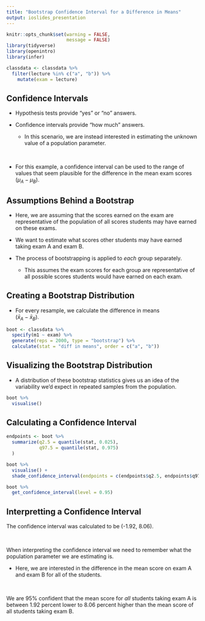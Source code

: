 ```yaml
---
title: "Bootstrap Confidence Interval for a Difference in Means"
output: ioslides_presentation
---
```


<style type="text/css">
slides > slide:not(.nobackground):after {
  content: '';
}
</style>

```r
knitr::opts_chunk$set(warning = FALSE, 
                      message = FALSE)
library(tidyverse) 
library(openintro)
library(infer)

classdata <- classdata %>% 
  filter(lecture %in% c("a", "b")) %>% 
    mutate(exam = lecture)

```

## Confidence Intervals 

- Hypothesis tests provide "yes" or "no" answers. 

- Confidence intervals provide "how much" answers. 
  * In this scenario, we are instead interested in estimating the unknown value
  of a population parameter.

</br> 

- For this example, a confidence interval can be used to the range of values 
that seem plausible for the difference in the mean exam scores 
($\mu_A - \mu_B$). 


## Assumptions Behind a Bootstrap

- Here, we are assuming that the scores earned on the exam are representative of 
the population of all scores students may have earned on these exams. 

- We want to estimate what scores other students may have earned taking exam A 
and exam B. 

- The process of bootstrapping is applied to *each* group separately. 
  * This assumes the exam scores for each group are representative of all
  possible scores students would have earned on each exam. 
  
## Creating a Bootstrap Distribution

- For every resample, we calculate the difference in means   
($\bar{x}_A - \bar{x}_B$). 

```r
boot <- classdata %>% 
  specify(m1 ~ exam) %>%
  generate(reps = 2000, type = "bootstrap") %>%
  calculate(stat = "diff in means", order = c("a", "b"))
```

## Visualizing the Bootstrap Distribution 

- A distribution of these bootstrap statistics gives us an idea of the 
variability we'd expect in repeated samples from the population. 

```r
boot %>% 
  visualise()
```

## Calculating a Confidence Interval 

```r
endpoints <- boot %>% 
  summarize(q2.5 = quantile(stat, 0.025), 
            q97.5 = quantile(stat, 0.975)
  )

boot %>% 
  visualise() +
  shade_confidence_interval(endpoints = c(endpoints$q2.5, endpoints$q97.5))
```

```r
boot %>% 
  get_confidence_interval(level = 0.95)
```

## Interpretting a Confidence Interval 

The confidence interval was calculated to be (-1.92, 8.06).

</br> 

When interpreting the confidence interval we need to remember what the population 
parameter we are estimating is. 

- Here, we are interested in the difference in the mean score on exam A and 
  exam B for all of the students. 

</br> 

We are 95% confident that the mean score for *all* students taking exam A is
between 1.92 percent lower to 8.06 percent higher than the mean score of all
students taking exam B. 
